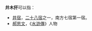 '''井木犴'''可以指：
* [[井宿|井宿]]，[[二十八宿|二十八宿]]之一，南方七宿第一宿。
* [[郝思文|郝思文]]，《[[水滸傳|水滸傳]]》人物
{{disambig|Cat=三字中國相關消歧義}}